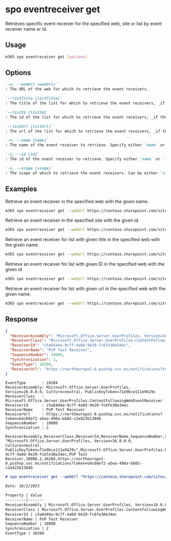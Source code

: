 
# spo eventreceiver get

Retrieves specific event receiver for the specified web, site or list by event receiver name or id.

## Usage

```sh
m365 spo eventreceiver get [options]
```

## Options

```md definition-list
`-u, --webUrl <webUrl>`
: The URL of the web for which to retrieve the event receivers.

`--listTitle [listTitle]`
: The title of the list for which to retrieve the event receivers, _if the event receivers should be retrieved from a list_. Specify either `listTitle`, `listId` or `listUrl`.

`--listId [listId]`
: The id of the list for which to retrieve the event receivers, _if the event receivers should be retrieved from a list_. Specify either `listTitle`, `listId` or `listUrl`.

`--listUrl [listUrl]`
: The url of the list for which to retrieve the event receivers, _if the event receivers should be retrieved from a list_. Specify either `listTitle`, `listId` or `listUrl`.

`-n, --name [name]`
: The name of the event receiver to retrieve. Specify either `name` or `id` but not both.

`-i, --id [id]`
: The id of the event receiver to retrieve. Specify either `name` or `id` but not both.

`-s, --scope [scope]`
: The scope of which to retrieve the event receivers. Can be either `site` or `web`. Defaults to `web`. Only applicable when not specifying any of the list properties.
```

<Global />

## Examples

Retrieve an event receiver in the specified web with the given name.

```sh
m365 spo eventreceiver get --webUrl https://contoso.sharepoint.com/sites/contoso-sales --name 'PnP Test Receiver'
```

Retrieve an event receiver in the specified site with the given id.

```sh
m365 spo eventreceiver get --webUrl https://contoso.sharepoint.com/sites/contoso-sales --scope site --id c5a6444a-9c7f-4a0d-9e29-fc6fe30e34ec
```

Retrieve an event receiver for list with given title in the specified web with the given name.

```sh
m365 spo eventreceiver get --webUrl https://contoso.sharepoint.com/sites/contoso-sales --listTitle Events --name 'PnP Test Receiver'
```

Retrieve an event receiver for list with given ID in the specified web with the given id.

```sh
m365 spo eventreceiver get --webUrl https://contoso.sharepoint.com/sites/contoso-sales --listId '202b8199-b9de-43fd-9737-7f213f51c991' --id c5a6444a-9c7f-4a0d-9e29-fc6fe30e34ec
```

Retrieve an event receiver for list with given url in the specified web with the given name.

```sh
m365 spo eventreceiver get --webUrl https://contoso.sharepoint.com/sites/contoso-sales --listUrl '/sites/contoso-sales/lists/Events' --name 'PnP Test Receiver'
```

## Response

<Tabs>
  <TabItem value="JSON">

  ```json
  {
    "ReceiverAssembly": "Microsoft.Office.Server.UserProfiles, Version=16.0.0.0, Culture=neutral, PublicKeyToken=71e9bce111e9429c",
    "ReceiverClass": "Microsoft.Office.Server.UserProfiles.ContentFollowingWebEventReceiver",
    "ReceiverId": "c5a6444a-9c7f-4a0d-9e29-fc6fe30e34ec",
    "ReceiverName": "PnP Test Receiver",
    "SequenceNumber": 10000,
    "Synchronization": 2,
    "EventType": 10204,
    "ReceiverUrl": "https://northeurope1-0.pushnp.svc.ms/notifications?token=b4c0def2-a5ea-490a-bb85-c2e423b1384b"
  }
  ```

  </TabItem>
  <TabItem value="Text">

  ```text
  EventType       : 10204
  ReceiverAssembly: Microsoft.Office.Server.UserProfiles, Version=16.0.0.0, Culture=neutral, PublicKeyToken=71e9bce111e9429c
  ReceiverClass   : Microsoft.Office.Server.UserProfiles.ContentFollowingWebEventReceiver
  ReceiverId      : c5a6444a-9c7f-4a0d-9e29-fc6fe30e34ec
  ReceiverName    : PnP Test Receiver
  ReceiverUrl     : https://northeurope1-0.pushnp.svc.ms/notifications?token=b4c0def2-a5ea-490a-bb85-c2e423b1384b
  SequenceNumber  : 10000
  Synchronization : 2
  ```

  </TabItem>
  <TabItem value="CSV">

  ```csv
  ReceiverAssembly,ReceiverClass,ReceiverId,ReceiverName,SequenceNumber,Synchronization,EventType,ReceiverUrl
  "Microsoft.Office.Server.UserProfiles, Version=16.0.0.0, Culture=neutral, PublicKeyToken=71e9bce111e9429c",Microsoft.Office.Server.UserProfiles.ContentFollowingWebEventReceiver,c5a6444a-9c7f-4a0d-9e29-fc6fe30e34ec,PnP Test Receiver,10000,2,10204,https://northeurope1-0.pushnp.svc.ms/notifications?token=b4c0def2-a5ea-490a-bb85-c2e423b1384b
  ```

  </TabItem>
  <TabItem value="Markdown">

  ```md
  # spo eventreceiver get --webUrl "https://contoso.sharepoint.com/sites/contoso-sales" --id "c5a6444a-9c7f-4a0d-9e29-fc6fe30e34ec"

  Date: 10/2/2023

  Property | Value
  ---------|-------
  ReceiverAssembly | Microsoft.Office.Server.UserProfiles, Version=16.0.0.0, Culture=neutral, PublicKeyToken=71e9bce111e9429c
  ReceiverClass | Microsoft.Office.Server.UserProfiles.ContentFollowingWebEventReceiver
  ReceiverId | c5a6444a-9c7f-4a0d-9e29-fc6fe30e34ec
  ReceiverName | PnP Test Receiver
  SequenceNumber | 10000
  Synchronization | 2
  EventType | 10204
  ```

  </TabItem>
</Tabs>
